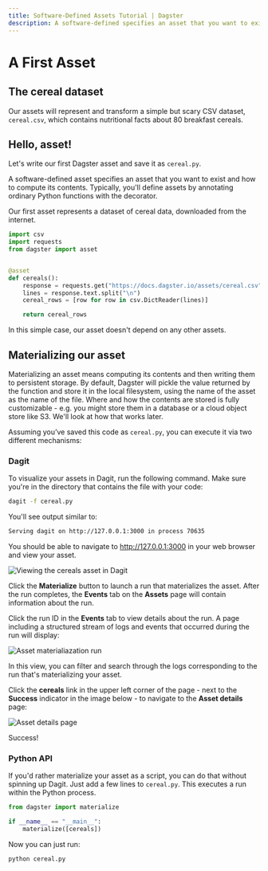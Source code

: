 ```yaml
---
title: Software-Defined Assets Tutorial | Dagster
description: A software-defined specifies an asset that you want to exist and how to compute its contents.
---
```


# A First Asset

## The cereal dataset

Our assets will represent and transform a simple but scary CSV dataset, `cereal.csv`, which contains nutritional facts about 80 breakfast cereals.

## Hello, asset!

Let's write our first Dagster asset and save it as `cereal.py`.

A software-defined asset specifies an asset that you want to exist and how to compute its contents. Typically, you'll define assets by annotating ordinary Python functions with the <PyObject module="dagster" object="asset" decorator /> decorator.

Our first asset represents a dataset of cereal data, downloaded from the internet.

```python file=/guides/dagster/asset_tutorial/cereal.py startafter=start_asset_marker endbefore=end_asset_marker
import csv
import requests
from dagster import asset


@asset
def cereals():
    response = requests.get("https://docs.dagster.io/assets/cereal.csv")
    lines = response.text.split("\n")
    cereal_rows = [row for row in csv.DictReader(lines)]

    return cereal_rows
```

In this simple case, our asset doesn't depend on any other assets.

## Materializing our asset

Materializing an asset means computing its contents and then writing them to persistent storage. By default, Dagster will pickle the value returned by the function and store it in the local filesystem, using the name of the asset as the name of the file. Where and how the contents are stored is fully customizable - e.g. you might store them in a database or a cloud object store like S3. We'll look at how that works later.

Assuming you’ve saved this code as `cereal.py`, you can execute it via two different mechanisms:

### Dagit

To visualize your assets in Dagit, run the following command. Make sure you're in the directory that contains the file with your code:

```bash
dagit -f cereal.py
```

You'll see output similar to:

```bash
Serving dagit on http://127.0.0.1:3000 in process 70635
```

You should be able to navigate to <http://127.0.0.1:3000> in your web browser and view your asset.

<!-- ![Viewing the cereals asset in Dagit](/images/guides/asset-tutorial/defining_an_asset.png) -->

<Image
alt="Viewing the cereals asset in Dagit"
src="/images/guides/asset-tutorial/defining_an_asset.png"
width={1506}
height={1296}
/>

Click the **Materialize** button to launch a run that materializes the asset. After the run completes, the **Events** tab on the **Assets** page will contain information about the run.

Click the run ID in the **Events** tab to view details about the run. A page including a structured stream of logs and events that occurred during the run will display:

<!-- ![Asset materialiazation run](/images/guides/asset-tutorial/asset_run.png) -->

<Image
alt="Asset materialiazation run"
src="/images/guides/asset-tutorial/asset_run.png"
width={1508}
height={1298}
/>

In this view, you can filter and search through the logs corresponding to the run that's materializing your asset.

Click the **cereals** link in the upper left corner of the page - next to the **Success** indicator in the image below - to navigate to the **Asset details** page:

<!-- ![Asset details page](/images/guides/asset-tutorial/asset_details.png) -->

<Image
alt="Asset details page"
src="/images/guides/asset-tutorial/asset_details.png"
width={1508}
height={1300}
/>

Success!

### Python API

If you'd rather materialize your asset as a script, you can do that without spinning up Dagit. Just add a few lines to `cereal.py`. This executes a run within the Python process.

```python file=/guides/dagster/asset_tutorial/cereal.py startafter=start_materialize_marker endbefore=end_materialize_marker
from dagster import materialize

if __name__ == "__main__":
    materialize([cereals])
```

Now you can just run:

```bash
python cereal.py
```
